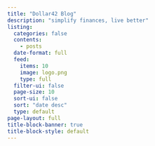 ```yaml
---
title: "Dollar42 Blog"
description: "simplify finances, live better"
listing:
  categories: false
  contents:
    - posts
  date-format: full
  feed:
    items: 10
    image: logo.png
    type: full
  filter-ui: false
  page-size: 10
  sort-ui: false
  sort: "date desc"
  type: default
page-layout: full
title-block-banner: true
title-block-style: default
---
```



